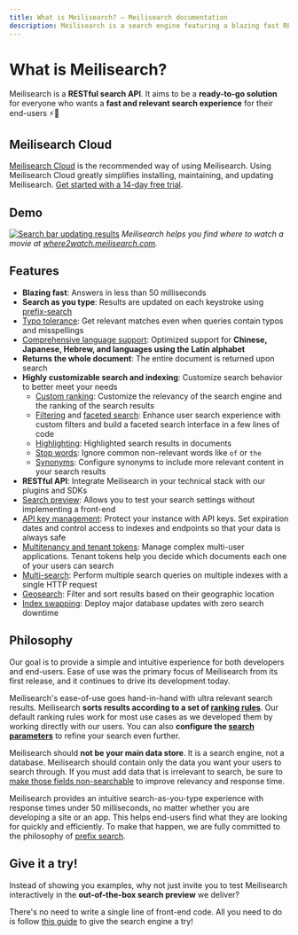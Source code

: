 ```yaml
---
title: What is Meilisearch? — Meilisearch documentation
description: Meilisearch is a search engine featuring a blazing fast RESTful search API, typo tolerance, comprehensive language support, and much more.
---
```


# What is Meilisearch?

Meilisearch is a **RESTful search API**. It aims to be a **ready-to-go solution** for everyone who wants a **fast and relevant search experience** for their end-users ⚡️🔎

## Meilisearch Cloud

[Meilisearch Cloud](https://www.meilisearch.com/cloud?utm_campaign=oss&utm_source=docs&utm_medium=what-is-meilisearch) is the recommended way of using Meilisearch. Using Meilisearch Cloud greatly simplifies installing, maintaining, and updating Meilisearch. [Get started with a 14-day free trial](https://www.meilisearch.com/cloud?utm_campaign=oss&utm_source=docs&utm_medium=what-is-meilisearch).

## Demo

[![Search bar updating results](/assets/images/movies-demo-dark.gif)](https://where2watch.meilisearch.com/?utm_campaign=oss&utm_source=docs&utm_medium=what-is-meilisearch&utm_content=gif)
_Meilisearch helps you find where to watch a movie at [where2watch.meilisearch.com](https://where2watch.meilisearch.com/?utm_campaign=oss&utm_source=docs&utm_medium=what-is-meilisearch&utm_content=link)._

## Features

- **Blazing fast**: Answers in less than 50 milliseconds
- **Search as you type**: Results are updated on each keystroke using [prefix-search](/learn/engine/prefix#prefix-search)
- [Typo tolerance](/learn/configuration/typo_tolerance): Get relevant matches even when queries contain typos and misspellings
- [Comprehensive language support](/learn/what_is_meilisearch/language): Optimized support for **Chinese, Japanese, Hebrew, and languages using the Latin alphabet**
- **Returns the whole document**: The entire document is returned upon search
- **Highly customizable search and indexing**: Customize search behavior to better meet your needs
  - [Custom ranking](/learn/core_concepts/relevancy): Customize the relevancy of the search engine and the ranking of the search results
  - [Filtering](/learn/filtering_and_sorting/filter_search_results) and [faceted search](/learn/filtering_and_sorting/faceted_search): Enhance user search experience with custom filters and build a faceted search interface in a few lines of code
  - [Highlighting](/reference/api/search#highlight-tags): Highlighted search results in documents
  - [Stop words](/reference/api/settings#stop-words): Ignore common non-relevant words like `of` or `the`
  - [Synonyms](/reference/api/settings#synonyms): Configure synonyms to include more relevant content in your search results
- **RESTful API**: Integrate Meilisearch in your technical stack with our plugins and SDKs
- [Search preview](/learn/getting_started/search_preview): Allows you to test your search settings without implementing a front-end
- [API key management](/learn/security/basic_security): Protect your instance with API keys. Set expiration dates and control access to indexes and endpoints so that your data is always safe
- [Multitenancy and tenant tokens](/learn/security/multitenancy_tenant_tokens): Manage complex multi-user applications. Tenant tokens help you decide which documents each one of your users can search
- [Multi-search](/reference/api/multi_search): Perform multiple search queries on multiple indexes with a single HTTP request
- [Geosearch](/learn/filtering_and_sorting/geosearch): Filter and sort results based on their geographic location
- [Index swapping](/learn/core_concepts/indexes#swapping-indexes): Deploy major database updates with zero search downtime

## Philosophy

Our goal is to provide a simple and intuitive experience for both developers and end-users. Ease of use was the primary focus of Meilisearch from its first release, and it continues to drive its development today.

Meilisearch's ease-of-use goes hand-in-hand with ultra relevant search results. Meilisearch **sorts results according to a set of [ranking rules](/learn/core_concepts/relevancy#ranking-rules)**. Our default ranking rules work for most use cases as we developed them by working directly with our users. You can also **configure the [search parameters](/reference/api/search)** to refine your search even further.

Meilisearch should **not be your main data store**. It is a search engine, not a database. Meilisearch should contain only the data you want your users to search through. If you must add data that is irrelevant to search, be sure to [make those fields non-searchable](/learn/configuration/displayed_searchable_attributes#searchable-fields) to improve relevancy and response time.

Meilisearch provides an intuitive search-as-you-type experience with response times under 50 milliseconds, no matter whether you are developing a site or an app. This helps end-users find what they are looking for quickly and efficiently. To make that happen, we are fully committed to the philosophy of [prefix search](/learn/engine/prefix).

## Give it a try!

Instead of showing you examples, why not just invite you to test Meilisearch interactively in the **out-of-the-box search preview** we deliver?

There's no need to write a single line of front-end code. All you need to do is follow [this guide](/learn/getting_started/quick_start) to give the search engine a try!
